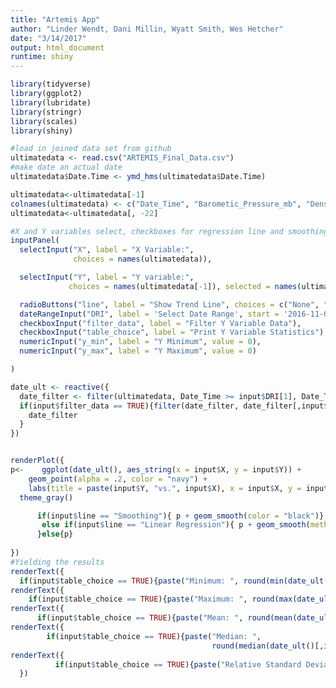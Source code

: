 ```yaml
---
title: "Artemis App"
author: "Linder Wendt, Dani Millin, Wyatt Smith, Wes Hetcher"
date: "3/14/2017"
output: html_document
runtime: shiny
---
```

```r
library(tidyverse)
library(ggplot2)
library(lubridate)
library(stringr)
library(scales)
library(shiny)

```

```r
#load in joined data set from github
ultimatedata <- read.csv("ARTEMIS_Final_Data.csv")
#make date an actual date
ultimatedata$Date.Time <- ymd_hms(ultimatedata$Date.Time)

ultimatedata<-ultimatedata[-1]
colnames(ultimatedata) <- c("Date_Time", "Barometic_Pressure_mb", "Density_Alititude_m", "Headwind_mps", "Direction_True", "Wind_Speed_mps", "WindChill_C", "Direction_Magnitude", "Station_Pressure_mb", "Dew_Point_C", "Cross_Wind_mps", "Altitude_m", "Relative_Humidity_percentage", "Temperature_C", "Psychro_Wet_Bulb_Temperature_C", "Heat_Stress_Index_C", "Ozone_Log_Number", "Ozone_Concentration_ppm", "Ozone_Cell_Temperature_C", "Ozone_Cell_Pressure", "Ozone_Flow_Rate", "Garbage", "NOx_Log_Number", "NO2_Concentration_ppm", "NO_Concentration_ppm", "NOx_Concentration_ppm", "ZnO2", "ZnO", "NOx_Cf", "NOx_Cell_Temperature_C", "NOx_Cell_Pressure","NOx_Overflow", "NOx_Cell_Flow", "Ozone_Flow", "PDVa", "PDVb", "PDVo3", "Scrubber_Temperature_C", "NOx_Mode")
ultimatedata<-ultimatedata[, -22]
```

```r
#X and Y variables select, checkboxes for regression line and smoothing curve, boxcar averages output table with summary stats (min, max range, mean, median)
inputPanel(
  selectInput("X", label = "X Variable:",
              choices = names(ultimatedata)),

  selectInput("Y", label = "Y variable:",
             choices = names(ultimatedata[-1]), selected = names(ultimatedata[23])),

  radioButtons("line", label = "Show Trend Line", choices = c("None", "Smoothing", "Linear Regression")),
  dateRangeInput("DRI", label = 'Select Date Range', start = '2016-11-07', end = '2016-11-28', min = '2016-11-07', max = '2016-11-28'),
  checkboxInput("filter_data", label = "Filter Y Variable Data"), 
  checkboxInput("table_choice", label = "Print Y Variable Statistics"),
  numericInput("y_min", label = "Y Minimum", value = 0),
  numericInput("y_max", label = "Y Maximum", value = 0)

)

date_ult <- reactive({
  date_filter <- filter(ultimatedata, Date_Time >= input$DRI[1], Date_Time <= input$DRI[2])
  if(input$filter_data == TRUE){filter(date_filter, date_filter[,input$Y] >= input$y_min, date_filter[,input$Y] <= input$y_max)}else{
    date_filter
  }
})


renderPlot({
p<-    ggplot(date_ult(), aes_string(x = input$X, y = input$Y)) +
    geom_point(alpha = .2, color = "navy") +
    labs(title = paste(input$Y, "vs.", input$X), x = input$X, y = input$Y) +
  theme_gray()

      if(input$line == "Smoothing"){ p + geom_smooth(color = "black")}
       else if(input$line == "Linear Regression"){ p + geom_smooth(method = lm, color = "black")
      }else{p}
    
})
#Yielding the results
renderText({
  if(input$table_choice == TRUE){paste("Minimum: ", round(min(date_ult()[,input$Y]), digits = 3))}})
renderText({
    if(input$table_choice == TRUE){paste("Maximum: ", round(max(date_ult()[,input$Y]), digits = 3))}})
renderText({
      if(input$table_choice == TRUE){paste("Mean: ", round(mean(date_ult()[,input$Y]), digits = 3))}})
renderText({
        if(input$table_choice == TRUE){paste("Median: ",
                                             round(median(date_ult()[,input$Y]), digits = 3))}})
renderText({
          if(input$table_choice == TRUE){paste("Relative Standard Deviation: ", round(((sd(date_ult()[,input$Y]))/(mean(date_ult()[,input$Y])))*100, digits = 3))}
  })


    


  

```